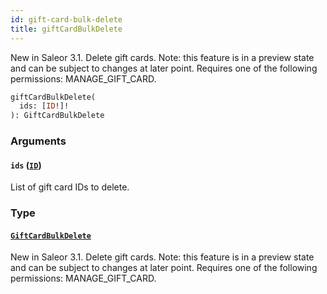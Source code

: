 ```yaml
---
id: gift-card-bulk-delete
title: giftCardBulkDelete
---
```


New in Saleor 3.1. Delete gift cards. Note: this feature is in a preview state and can be subject to changes at later point. Requires one of the following permissions: MANAGE_GIFT_CARD.

```graphql
giftCardBulkDelete(
  ids: [ID!]!
): GiftCardBulkDelete
```

### Arguments

#### `ids` ([`ID`](../../../developer/api-reference/scalars/id))

List of gift card IDs to delete.

### Type

#### [`GiftCardBulkDelete`](../../../developer/api-reference/objects/gift-card-bulk-delete)

New in Saleor 3.1. Delete gift cards. Note: this feature is in a preview state and can be subject to changes at later point. Requires one of the following permissions: MANAGE_GIFT_CARD.
